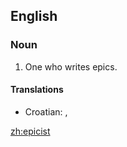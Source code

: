 ==English==

===Noun===
{{en-noun}}

# One who writes epics.

====Translations====
{{trans-top|epics writer}}
*Croatian: {{t-|hr|epičar|m}}, {{t-|hr|epik|m}}
{{trans-mid}}
{{trans-bottom}}

[[zh:epicist]]